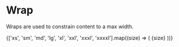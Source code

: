 
<Meta title="Docs/Tokens/Wrap" />

# Wrap

Wraps are used to constrain content to a max width.

<Source code={code} language='css' />

{['xs', 'sm', 'md', 'lg', 'xl', 'xxl', 'xxxl', 'xxxxl'].map((size) => (
  <diamond-wrap size={size} class="diamond-spacing-bottom-md">
    <docs-wrap>{size}</docs-wrap>
  </diamond-wrap>
))}
